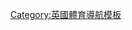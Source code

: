 {{Navbox
|name = Horse racing in Great Britain
|title = [[英國賽馬運動]]
|state = {{{state|autocollapse}}}
|listclass = hlist
|group1= 場地
|list1 = {{Navbox
   |groupstyle = text-align:left; background:#EBEBEB; width:10%;
   |border = child
   |group1 = [[障礙賽馬|有障礙]]
   |list1=
* [[安樹馬場|安樹]]
* [[迪河畔班格爾賽馬場|迪河畔班格爾]]
* [[卡特梅爾賽馬場|卡特梅爾]]
* [[切爾滕納姆賽馬場|卓定咸]]
* [[埃克塞特賽馬場|埃克塞特]]
* [[費克納姆賽馬場|費克納姆]]
* [[Fontwell Park Racecourse|Fontwell Park]]
* [[赫克瑟姆賽馬場|赫克瑟姆]]
* [[亨廷頓賽馬場|亨廷頓]]
* [[凱爾索賽馬場|凱爾索]]
* [[勒德洛賽馬場|勒德洛]]
* [[馬基特雷森賽馬場|馬基特雷森]]
* [[牛頓阿博特賽馬場|牛頓阿博特]]
* [[珀斯賽馬場|珀斯]]
* [[普蘭普頓賽馬場|普蘭普頓]]
* [[塞奇菲爾德賽馬場|塞奇菲爾德]]
* [[埃文河畔斯特拉福賽馬場|埃文河畔斯特拉福]]
* [[陶頓賽馬場|陶頓]]
* [[托斯特賽馬場|托斯特]]
* [[尤托克西特賽馬場|尤托克西特]]
* [[威瑟比賽馬場|威瑟比]]
* [[溫坎頓賽馬場|溫坎頓]]
* [[伍斯特賽馬場|伍斯特]]
   |group2 = [[平地賽馬|平地賽事]]
   |list2=
* [[巴斯賽馬場|巴斯]]
* [[貝弗利賽馬場|貝弗利]]
* [[布萊頓賽馬場|布萊頓]]
* [[車士達馬場|車士達]]
* [[葉森賽馬場|葉森]]
* [[古活馬場|古活]]
* [[大雅茅斯賽馬場|大雅茅斯]]
* [[漢密爾頓公園賽馬場|漢密爾頓公園]]
* [[新市場馬場|新市場]]
* [[諾丁漢賽馬場|諾丁漢]]
* [[潘德法馬場|潘德法]]
* [[雷德卡賽馬場|雷德卡]]
* [[里彭賽馬場|里彭]]
* [[索爾茲伯里賽馬場|索爾茲伯里]]
* [[化斯克馬場|化斯克]]
* [[溫莎馬場|溫莎]]
* [[伍爾弗漢普頓賽馬場|伍爾弗漢普頓]]
* [[約克馬場|約克]]
   |group3 = 混合
   |list3=
* [[雅士谷馬場|雅士谷]]
* [[埃爾賽馬場|埃爾]]
* [[卡特瑞克橋賽馬場|卡特瑞克]]
* [[切普斯托賽馬場|切普斯托]]
* [[唐卡斯特賽馬場|唐卡斯特賽馬場]]
* [[Ffos Las racecourse|Ffos Las]]
* [[希鐸馬場|希鐸]]
* [[金頓馬場|金頓]]
* [[蘭徹斯特賽馬場|蘭徹斯特]]
* [[嶺飛|嶺飛]]
* [[麥鍚堡馬場|麥鍚堡]]
* [[紐百利賽馬場|紐百利]]
* [[紐卡斯爾賽馬場|紐卡斯爾]]
* [[桑當公園賽馬場|桑當]]
* [[索斯維爾賽馬場|索斯維爾]]
* [[華威賽馬場|華威]]
   |group4 = 從前
   |list4=
* [[福克斯頓賽馬場|福克斯頓]] <small>（2012年末暫時關閉）</small>
* [[大李賽馬場|大李]] <small>（停牌）</small>
* [[赫里福德賽馬場|赫里福德]] <small>（2012年末關閉）</small>
}}
|group5=比賽
|list5=
* [[英國平地賽馬賽事列表]]
* [[英國障礙賽馬賽事列表]]
|group6=組織
|list6=
* [[英國賽馬協會]]
|group7=賽場擁有者
|list7=
* [[雅娜賽馬公司]]（15）
* [[賽馬俱樂部]]（14）
}}<noinclude>
{{collapsible option}}
{{Notice|該模板列出勒大不列顛的賽馬場}}
[[Category:英國體育導航模板]]
</noinclude>
